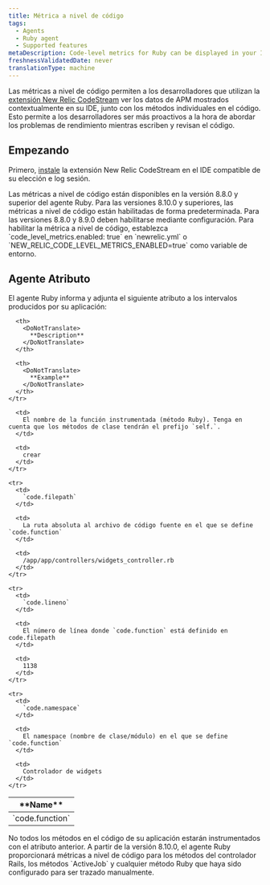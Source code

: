 ```yaml
---
title: Métrica a nivel de código
tags:
  - Agents
  - Ruby agent
  - Supported features
metaDescription: Code-level metrics for Ruby can be displayed in your IDE using the New Relic CodeStream extension.
freshnessValidatedDate: never
translationType: machine
---
```


Las métricas a nivel de código permiten a los desarrolladores que utilizan la [extensión New Relic CodeStream](/docs/codestream/observability/code-level-metrics) ver los datos de APM mostrados contextualmente en su IDE, junto con los métodos individuales en el código. Esto permite a los desarrolladores ser más proactivos a la hora de abordar los problemas de rendimiento mientras escriben y revisan el código.

## Empezando

Primero, [instale](/docs/codestream/start-here/install-codestream) la extensión New Relic CodeStream en el IDE compatible de su elección e log sesión.

<Callout variant="important">
  Las métricas a nivel de código están disponibles en la versión 8.8.0 y superior del agente Ruby. Para las versiones 8.10.0 y superiores, las métricas a nivel de código están habilitadas de forma predeterminada. Para las versiones 8.8.0 y 8.9.0 deben habilitarse mediante configuración. Para habilitar la métrica a nivel de código, establezca `code_level_metrics.enabled: true` en `newrelic.yml` o `NEW_RELIC_CODE_LEVEL_METRICS_ENABLED=true` como variable de entorno.
</Callout>

## Agente Atributo

El agente Ruby informa y adjunta el siguiente atributo a los intervalos producidos por su aplicación:

<table>
  <thead>
    <tr>
      <th style={{ width: "200px" }}>
        <DoNotTranslate>
          **Name**
        </DoNotTranslate>
      </th>

      <th>
        <DoNotTranslate>
          **Description**
        </DoNotTranslate>
      </th>

      <th>
        <DoNotTranslate>
          **Example**
        </DoNotTranslate>
      </th>
    </tr>
  </thead>

  <tbody>
    <tr>
      <td>
        `code.function`
      </td>

      <td>
        El nombre de la función instrumentada (método Ruby). Tenga en cuenta que los métodos de clase tendrán el prefijo `self.`.
      </td>

      <td>
        crear
      </td>
    </tr>

    <tr>
      <td>
        `code.filepath`
      </td>

      <td>
        La ruta absoluta al archivo de código fuente en el que se define `code.function`
      </td>

      <td>
        /app/app/controllers/widgets_controller.rb
      </td>
    </tr>

    <tr>
      <td>
        `code.lineno`
      </td>

      <td>
        El número de línea donde `code.function` está definido en code.filepath
      </td>

      <td>
        1138
      </td>
    </tr>

    <tr>
      <td>
        `code.namespace`
      </td>

      <td>
        El namespace (nombre de clase/módulo) en el que se define `code.function`
      </td>

      <td>
        Controlador de widgets
      </td>
    </tr>
  </tbody>
</table>

<Callout variant="important">
  No todos los métodos en el código de su aplicación estarán instrumentados con el atributo anterior. A partir de la versión 8.10.0, el agente Ruby proporcionará métricas a nivel de código para los métodos del controlador Rails, los métodos `ActiveJob` y cualquier método Ruby que haya sido configurado para ser trazado manualmente.
</Callout>